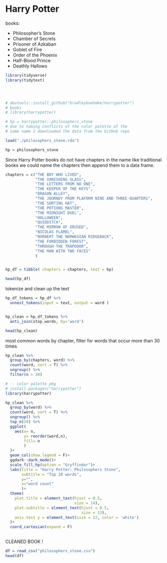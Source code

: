 

# Harry Potter

books:

- Philosopher's Stone
- Chamber of Secrets
- Prisoner of Azkaban
- Goblet of Fire
- Order of the Phoenix
- Half-Blood Prince
- Deathly Hallows

```r
library(tidyverse)
library(tidytext)




# devtools::install_github("bradleyboehmke/harrypotter")
# books
# library(harrypotter)

# hp = harrypotter::philosophers_stone
# due to naming conflicts of the color palette of the
# same name I downloaded the data from the GitHub repo

load("./philosophers_stone.rda")

hp = philosophers_stone
```


Since Harry Potter books do not have chapters in the name like traditional books we could name
the chapters then append them to a data frame.

```r

chapters = c("THE BOY WHO LIVED",
             "THE VANISHING GLASS",
             "THE LETTERS FROM NO ONE",
             "THE KEEPER OF THE KEYS",
             "DRAGON ALLEY",
             "THE JOURNEY FROM PLAFORM NINE AND THREE-QUARTERS",
             "THE SORTING HAT",
             "THE POTIONS MASTER",
             "THE MIDNIGHT DUEL",
             "HALLOWEEN",
             "QUIDDITCH",
             "THE MIRROW OF ERUSED",
             "NICOLAS FLAMEL",
             "NORBERT THE NORWEGIAN RIDGEBACK",
             "THE FORBIDDEN FOREST",
             "THROUGH THE TRAPDOOR",
             "THE MAN WITH TWO FACES"
             )


hp_df = tibble( chapters = chapters, text = hp)

head(hp_df)

```


tokenize and clean up the text

```r

hp_df_tokens = hp_df %>% 
  unnest_tokens(input = text, output = word )


hp_clean = hp_df_tokens %>% 
  anti_join(stop_words, by='word')

head(hp_clean)
```


most common words by chapter, filter for words that occur more than 30 times

```r
hp_clean %>% 
  group_by(chapters, word) %>% 
  count(word, sort = T) %>% 
  ungroup() %>% 
  filter(n > 30)
```




```r
# -- color palette pkg
# install.packages("harrypotter")
library(harrypotter)

hp_clean %>% 
  group_by(word) %>% 
  count(word, sort = T) %>% 
  ungroup() %>% 
  top_n(20) %>% 
  ggplot(
    aes(x= n,
        y= reorder(word,n),
        fill= n
        )
  )+
  geom_col(show.legend = F)+
  ggdark::dark_mode()+
  scale_fill_hp(option = "Gryffindor")+
  labs(title = "Harry Potter: Philosophers Stone",
       subtitle = "Top 20 words",
       y="",
       x="word count"
       )+
  theme(
    plot.title = element_text(hjust = 0.5, 
                              size = 14),
    plot.subtitle = element_text(hjust = 0.5,
                                 size = 13),
    axis.text.y = element_text(size = 12, color = 'white')
  )+
  coord_cartesian(expand = F)
  
```



CLEANED BOOK !

```r
df = read_csv("philosophers_stone.csv")
head(df)
```











